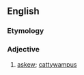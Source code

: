 ==English==
===Etymology===
{{blend|askew|cattywampus}}

===Adjective===
{{en-adj}}

# [[askew]]; [[cattywampus]]
